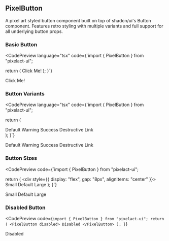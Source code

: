 
## PixelButton

A pixel art styled button component built on top of shadcn/ui's Button component. Features retro styling with multiple variants and full support for all underlying button props.

### Basic Button

<CodePreview 
  language="tsx"
  code={`import { PixelButton } from "pixelact-ui";

  return (
    <PixelButton>
      Click Me!
    </PixelButton>
  );
}`}
>
  <PixelButton>Click Me!</PixelButton>
</CodePreview>

### Button Variants

<CodePreview 
  language="tsx"
  code={`import { PixelButton } from "pixelact-ui";

  return (
    <div>
      <PixelButton variant="default">Default</PixelButton>
      <PixelButton variant="warning">Warning</PixelButton>
      <PixelButton variant="success">Success</PixelButton>
      <PixelButton variant="destructive">Destructive</PixelButton>
      <PixelButton variant="link">Link</PixelButton>
    </div>
  );
}`}
>
  <div style={{ display: "flex", gap: "8px", flexWrap: "wrap", alignItems: "center" }}>
    <PixelButton variant="default">Default</PixelButton>
    <PixelButton variant="warning">Warning</PixelButton>
    <PixelButton variant="success">Success</PixelButton>
    <PixelButton variant="destructive">Destructive</PixelButton>
    <PixelButton variant="link">Link</PixelButton>
  </div>
</CodePreview>

### Button Sizes

<CodePreview 
  code={`import { PixelButton } from "pixelact-ui";

  return (
    <div style={{ display: "flex", gap: "8px", alignItems: "center" }}>
      <PixelButton size="sm">Small</PixelButton>
      <PixelButton size="default">Default</PixelButton>
      <PixelButton size="lg">Large</PixelButton>
    </div>
  );
}`}
>
  <div style={{ display: "flex", gap: "8px", alignItems: "center" }}>
    <PixelButton size="sm">Small</PixelButton>
    <PixelButton size="default">Default</PixelButton>
    <PixelButton size="lg">Large</PixelButton>
  </div>
</CodePreview>

### Disabled Button

<CodePreview 
  code={`import { PixelButton } from "pixelact-ui";
    return (
      <PixelButton disabled>
        Disabled
      </PixelButton>
    );
  }`}
>
  <PixelButton disabled>Disabled</PixelButton> 
</CodePreview>